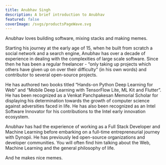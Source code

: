 ```yaml
---
title: Anubhav Singh
description: A brief introduction to Anubhav
featured: false
coverImage: /svgs/productsPageWave.svg
---
```


Anubhav loves building software, mixing stacks and making memes.

Starting his journey at the early age of 15, when he built from scratch a social network and a search engine, Anubhav has over a decade of experience in dealing with the complexities of large scale software. Since then he has been a regular freelancer - “only taking up projects which others have given up on over their difficulty” (in his own words) and contributor to several open-source projects.

He has authored two books titled “Hands-on Python Deep Learning for Web” and “Mobile Deep Learning with TensorFlow Lite, ML Kit and Flutter”. He has been recognized as a Venkat Panchpakesan Memorial Scholar for displaying his determination towards the growth of computer science against adversities faced in life. He has also been recognized as an Intel Software Innovator for his contributions to the Intel early innovation ecosystem.

Anubhav has had the experience of working as a Full Stack Developer and Machine Learning before embarking on a full-time entrepreneurial journey with Dynopii. He has previously led open-source organizations and developer communities. You will often find him talking about the Web, Machine Learning and the general philosophy of life.

And he makes nice memes.
